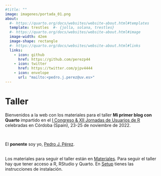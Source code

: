 ```yaml
---
#title: ""
image: imagenes/portada_01.png
about:
  #- https://quarto.org/docs/websites/website-about.html#templates
  template: trestles  #- {jolla, solana, trestles}
  #- https://quarto.org/docs/websites/website-about.html#image
  image-width: 42em
  image-shape: rectangle
  #- https://quarto.org/docs/websites/website-about.html#links
  links:
    - icon: github
      href: https://github.com/perezp44
    - icon: twitter
      href: https://twitter.com/pjpv4444
    - icon: envelope
      url: "mailto:<pedro.j.perez@uv.es>"
---
```



# **Taller**

Bienvenidos a la web con los materiales para el taller **Mi primer blog con Quarto** impartido en el [I Congreso & XII Jornadas de Usuarios de R](http://r-es.org/12jr/){target="_blank"} celebradas en Córdoba (Spain), 23-25 de noviembre de 2022.

<br>

El **ponente** soy yo, [Pedro J. Pérez](about.qmd).

<br>
Los materiales para seguir el taller están en [Materiales](materiales.qmd). Para seguir el taller hay que tener acceso a R, RStudio y Quarto. En [Setup](setup.qmd) tienes las instrucciones de instalación.



